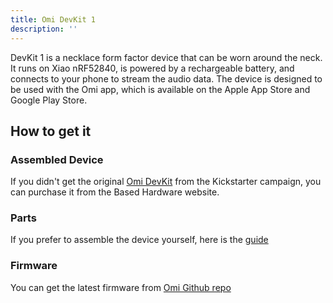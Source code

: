 ```yaml
---
title: Omi DevKit 1
description: ''
---
```


DevKit 1 is a necklace form factor device that can be worn around the neck. It runs on Xiao nRF52840, is powered by a rechargeable battery, and connects to your phone to stream the audio data. The device is designed to be used with the Omi app, which is available on the Apple App Store and Google Play Store.

## How to get it

### Assembled Device

If you didn't get the original [Omi DevKit](https://omi.me/products/omi-dev) from the Kickstarter campaign, you can purchase it from the Based Hardware website.

### Parts

If you prefer to assemble the device yourself, here is the [guide](https://docs.omi.me/docs/assembly/Build_the_device)

### Firmware

You can get the latest firmware from [Omi Github repo](https://github.com/BasedHardware/Omi/releases/)
